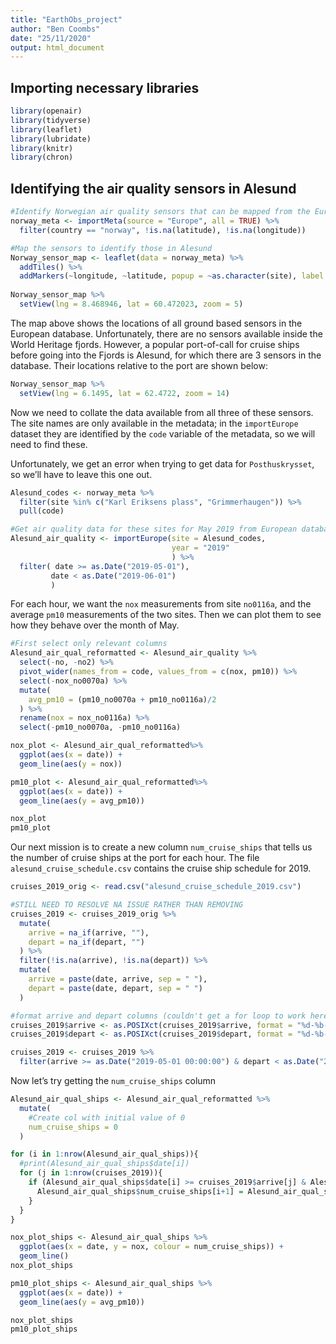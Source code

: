 ```yaml
---
title: "EarthObs_project"
author: "Ben Coombs"
date: "25/11/2020"
output: html_document
---
```


## Importing necessary libraries

```r
library(openair)
library(tidyverse)
library(leaflet)
library(lubridate)
library(knitr)
library(chron)
```

## Identifying the air quality sensors in Alesund

```r
#Identify Norwegian air quality sensors that can be mapped from the European database
norway_meta <- importMeta(source = "Europe", all = TRUE) %>%
  filter(country == "norway", !is.na(latitude), !is.na(longitude))

#Map the sensors to identify those in Alesund
Norway_sensor_map <- leaflet(data = norway_meta) %>%
  addTiles() %>%
  addMarkers(~longitude, ~latitude, popup = ~as.character(site), label = ~as.character(site))
  
Norway_sensor_map %>%
  setView(lng = 8.468946, lat = 60.472023, zoom = 5)
```

The map above shows the locations of all ground based sensors in the European database. Unfortunately, there are no sensors available inside the World Heritage fjords. However, a popular port-of-call for cruise ships before going into the Fjords is Alesund, for which there are 3 sensors in the database. Their locations relative to the port are shown below:

```r
Norway_sensor_map %>%
  setView(lng = 6.1495, lat = 62.4722, zoom = 14)
```

Now we need to collate the data available from all three of these sensors. The site names are only available in the metadata; in the `importEurope` dataset they are identified by the `code` variable of the metadata, so we will need to find these.

Unfortunately, we get an error when trying to get data for `Posthuskrysset`, so we'll have to leave this one out.

```r
Alesund_codes <- norway_meta %>%
  filter(site %in% c("Karl Eriksens plass", "Grimmerhaugen")) %>%
  pull(code)

#Get air quality data for these sites for May 2019 from European database
Alesund_air_quality <- importEurope(site = Alesund_codes,
                                    year = "2019"
                                    ) %>%
  filter( date >= as.Date("2019-05-01"), 
         date < as.Date("2019-06-01")
         )
```

For each hour, we want the `nox` measurements from site `no0116a`, and the average `pm10` measurements of the two sites. Then we can plot them to see how they behave over the month of May.

```r
#First select only relevant columns
Alesund_air_qual_reformatted <- Alesund_air_quality %>%
  select(-no, -no2) %>%
  pivot_wider(names_from = code, values_from = c(nox, pm10)) %>%
  select(-nox_no0070a) %>%
  mutate(
    avg_pm10 = (pm10_no0070a + pm10_no0116a)/2
  ) %>%
  rename(nox = nox_no0116a) %>%
  select(-pm10_no0070a, -pm10_no0116a) 

nox_plot <- Alesund_air_qual_reformatted%>%
  ggplot(aes(x = date)) +
  geom_line(aes(y = nox))

pm10_plot <- Alesund_air_qual_reformatted%>%
  ggplot(aes(x = date)) +
  geom_line(aes(y = avg_pm10))

nox_plot
pm10_plot

```

Our next mission is to create a new column `num_cruise_ships` that tells us the number of cruise ships at the port for each hour. The file `alesund_cruise_schedule.csv` contains the cruise ship schedule for 2019.

```r
cruises_2019_orig <- read.csv("alesund_cruise_schedule_2019.csv")

#STILL NEED TO RESOLVE NA ISSUE RATHER THAN REMOVING
cruises_2019 <- cruises_2019_orig %>%
  mutate(
    arrive = na_if(arrive, ""),
    depart = na_if(depart, "")
  ) %>%
  filter(!is.na(arrive), !is.na(depart)) %>%
  mutate(
    arrive = paste(date, arrive, sep = " "),
    depart = paste(date, depart, sep = " ")
  )

#format arrive and depart columns (couldn't get a for loop to work here either..)
cruises_2019$arrive <- as.POSIXct(cruises_2019$arrive, format = "%d-%b-%y %H:%M")
cruises_2019$depart <- as.POSIXct(cruises_2019$depart, format = "%d-%b-%y %H:%M")

cruises_2019 <- cruises_2019 %>%
  filter(arrive >= as.Date("2019-05-01 00:00:00") & depart < as.Date("2019-06-01 00:00:00"))
```

Now let's try getting the `num_cruise_ships` column

```r
Alesund_air_qual_ships <- Alesund_air_qual_reformatted %>%
  mutate(
    #Create col with initial value of 0
    num_cruise_ships = 0
  )

for (i in 1:nrow(Alesund_air_qual_ships)){
  #print(Alesund_air_qual_ships$date[i])
  for (j in 1:nrow(cruises_2019)){
    if (Alesund_air_qual_ships$date[i] >= cruises_2019$arrive[j] & Alesund_air_qual_ships$date[i] <= cruises_2019$depart[j]){
      Alesund_air_qual_ships$num_cruise_ships[i+1] = Alesund_air_qual_ships$num_cruise_ships[i+1] + 1
    } 
  }
}

nox_plot_ships <- Alesund_air_qual_ships %>%
  ggplot(aes(x = date, y = nox, colour = num_cruise_ships)) +
  geom_line()
nox_plot_ships

pm10_plot_ships <- Alesund_air_qual_ships %>%
  ggplot(aes(x = date)) +
  geom_line(aes(y = avg_pm10))

nox_plot_ships
pm10_plot_ships
```

